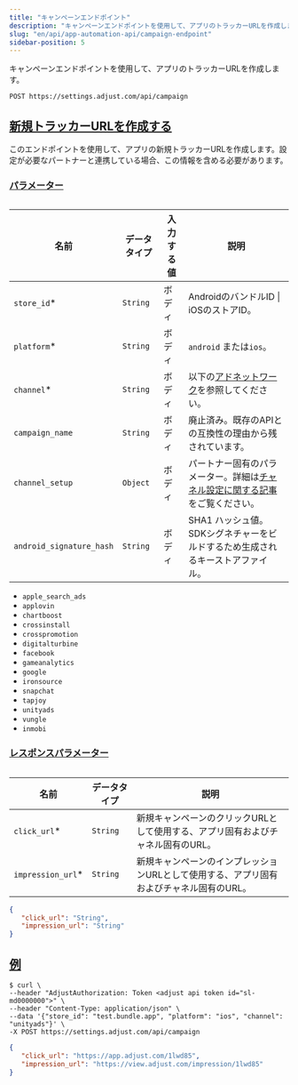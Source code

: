 ```yaml
---
title: "キャンペーンエンドポイント"
description: "キャンペーンエンドポイントを使用して、アプリのトラッカーURLを作成します。"
slug: "en/api/app-automation-api/campaign-endpoint"
sidebar-position: 5
---
```

キャンペーンエンドポイントを使用して、アプリのトラッカーURLを作成します。

```http
POST https://settings.adjust.com/api/campaign
```

[新規トラッカーURLを作成する](create-new-tracker-urls)
------------------------------------------

このエンドポイントを使用して、アプリの新規トラッカーURLを作成します。設定が必要なパートナーと連携している場合、この情報を含める必要があります。

### [パラメーター](parameters)

<table> 

|            名前            |  データタイプ  | 入力する値 |                                         説明                                         |
|--------------------------|----------|-------|------------------------------------------------------------------------------------|
| `store_id`\*            | `String` | ボディ   | AndroidのバンドルID \| iOSのストアID。                                                       |
| `platform`\*            | `String` | ボディ   | `android` または`ios`。                                                                |
| `channel`\*             | `String` | ボディ   | 以下の[アドネットワーク](#ad-networks)を参照してください。                                              |
| `campaign_name`          | `String` | ボディ   | 廃止済み。既存のAPIとの互換性の理由から残されています。                                                      |
| `channel_setup`          | `Object` | ボディ   | パートナー固有のパラメーター。詳細は[チャネル設定に関する記事](/en/api/app-automation-api/channel-setup)をご覧ください。 |
| `android_signature_hash` | `String` | ボディ   | SHA1 ハッシュ値。SDKシグネチャーをビルドするため生成されるキーストアファイル。                                        |

</Table> <accordion title="アドネットワーク"> 

* `apple_search_ads`
* `applovin`
* `chartboost`
* `crossinstall`
* `crosspromotion`
* `digitalturbine`
* `facebook`
* `gameanalytics`
* `google`
* `ironsource`
* `snapchat`
* `tapjoy`
* `unityads`
* `vungle`
* `inmobi`

</Accordion> 

### [レスポンスパラメーター](response-parameters)

<table> 

|         名前          |  データタイプ  |                       説明                        |
|---------------------|----------|-------------------------------------------------|
| `click_url`\*      | `String` | 新規キャンペーンのクリックURLとして使用する、アプリ固有およびチャネル固有のURL。     |
| `impression_url`\* | `String` | 新規キャンペーンのインプレッションURLとして使用する、アプリ固有およびチャネル固有のURL。 |

</Table> 

```json
{
   "click_url": "String",
   "impression_url": "String"
}
```

[例](example)
------------

```console
$ curl \
--header "AdjustAuthorization: Token <adjust api token id="sl-md0000000">" \
--header "Content-Type: application/json" \
--data '{"store_id": "test.bundle.app", "platform": "ios", "channel": "unityads"}' \
-X POST https://settings.adjust.com/api/campaign
```

```json
{
   "click_url": "https://app.adjust.com/1lwd85",
   "impression_url": "https://view.adjust.com/impression/1lwd85"
}
```

